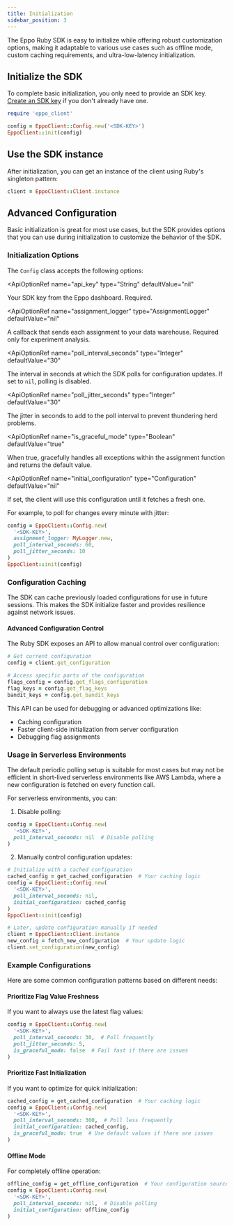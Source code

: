 ```yaml
---
title: Initialization
sidebar_position: 3
---
```



The Eppo Ruby SDK is easy to initialize while offering robust customization options, making it adaptable to various use cases such as offline mode, custom caching requirements, and ultra-low-latency initialization.

## Initialize the SDK

To complete basic initialization, you only need to provide an SDK key. [Create an SDK key](/sdks/sdk-keys) if you don't already have one.

```ruby
require 'eppo_client'

config = EppoClient::Config.new('<SDK-KEY>')
EppoClient::init(config)
```

## Use the SDK instance

After initialization, you can get an instance of the client using Ruby's singleton pattern:

```ruby
client = EppoClient::Client.instance
```

## Advanced Configuration

Basic initialization is great for most use cases, but the SDK provides options that you can use during initialization to customize the behavior of the SDK.

### Initialization Options

The `Config` class accepts the following options:

<ApiOptionRef 
  name="api_key"
  type="String"
  defaultValue="nil"
>

Your SDK key from the Eppo dashboard. Required.
</ApiOptionRef>

<ApiOptionRef 
  name="assignment_logger"
  type="AssignmentLogger"
  defaultValue="nil"
>

A callback that sends each assignment to your data warehouse. Required only for experiment analysis.
</ApiOptionRef>

<ApiOptionRef 
  name="poll_interval_seconds"
  type="Integer"
  defaultValue="30"
>

The interval in seconds at which the SDK polls for configuration updates. If set to `nil`, polling is disabled.
</ApiOptionRef>

<ApiOptionRef 
  name="poll_jitter_seconds"
  type="Integer"
  defaultValue="30"
>

The jitter in seconds to add to the poll interval to prevent thundering herd problems.
</ApiOptionRef>

<ApiOptionRef 
  name="is_graceful_mode"
  type="Boolean"
  defaultValue="true"
>

When true, gracefully handles all exceptions within the assignment function and returns the default value.
</ApiOptionRef>

<ApiOptionRef 
  name="initial_configuration"
  type="Configuration"
  defaultValue="nil"
>

If set, the client will use this configuration until it fetches a fresh one.
</ApiOptionRef>

For example, to poll for changes every minute with jitter:

```ruby
config = EppoClient::Config.new(
  '<SDK-KEY>',
  assignment_logger: MyLogger.new,
  poll_interval_seconds: 60,
  poll_jitter_seconds: 10
)
EppoClient::init(config)
```

### Configuration Caching

The SDK can cache previously loaded configurations for use in future sessions. This makes the SDK initialize faster and provides resilience against network issues.

#### Advanced Configuration Control

The Ruby SDK exposes an API to allow manual control over configuration:

```ruby
# Get current configuration
config = client.get_configuration

# Access specific parts of the configuration
flags_config = config.get_flags_configuration
flag_keys = config.get_flag_keys
bandit_keys = config.get_bandit_keys
```

This API can be used for debugging or advanced optimizations like:
- Caching configuration
- Faster client-side initialization from server configuration
- Debugging flag assignments

### Usage in Serverless Environments

The default periodic polling setup is suitable for most cases but may not be efficient in short-lived serverless environments like AWS Lambda, where a new configuration is fetched on every function call.

For serverless environments, you can:

1. Disable polling:
```ruby
config = EppoClient::Config.new(
  '<SDK-KEY>',
  poll_interval_seconds: nil  # Disable polling
)
```

2. Manually control configuration updates:
```ruby
# Initialize with a cached configuration
cached_config = get_cached_configuration  # Your caching logic
config = EppoClient::Config.new(
  '<SDK-KEY>',
  poll_interval_seconds: nil,
  initial_configuration: cached_config
)
EppoClient::init(config)

# Later, update configuration manually if needed
client = EppoClient::Client.instance
new_config = fetch_new_configuration  # Your update logic
client.set_configuration(new_config)
```

### Example Configurations

Here are some common configuration patterns based on different needs:

#### Prioritize Flag Value Freshness
If you want to always use the latest flag values:

```ruby
config = EppoClient::Config.new(
  '<SDK-KEY>',
  poll_interval_seconds: 30,  # Poll frequently
  poll_jitter_seconds: 5,
  is_graceful_mode: false  # Fail fast if there are issues
)
```

#### Prioritize Fast Initialization
If you want to optimize for quick initialization:

```ruby
cached_config = get_cached_configuration  # Your caching logic
config = EppoClient::Config.new(
  '<SDK-KEY>',
  poll_interval_seconds: 300,  # Poll less frequently
  initial_configuration: cached_config,
  is_graceful_mode: true  # Use default values if there are issues
)
```

#### Offline Mode
For completely offline operation:

```ruby
offline_config = get_offline_configuration  # Your configuration source
config = EppoClient::Config.new(
  '<SDK-KEY>',
  poll_interval_seconds: nil,  # Disable polling
  initial_configuration: offline_config
)